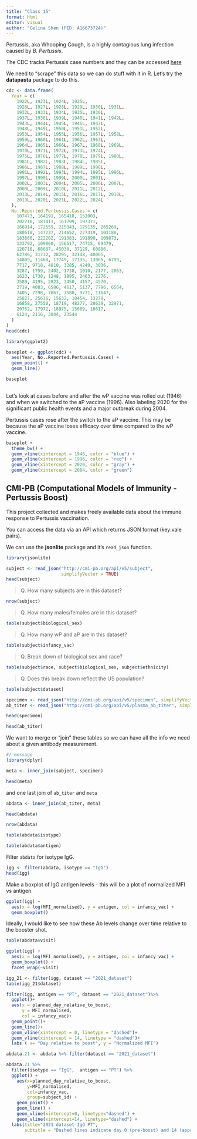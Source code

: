 ```yaml
---
title: "Class 15"
format: html
editor: visual
author: "Celina Shen (PID: A16673724)"
---
```


Pertussis, aka Whooping Cough, is a highly contagious lung infection caused by *B. Pertussis*.

The CDC tracks Pertussis case numbers and they can be accessed [here](https://www.cdc.gov/pertussis/php/surveillance/pertussis-cases-by-year.html?CDC_AAref_Val=https://www.cdc.gov/pertussis/surv-reporting/cases-by-year.html)

We need to "scrape" this data so we can do stuff with it in R. Let's try the **datapasta** package to do this.

```r
cdc <- data.frame(
  Year = c(
    1922L, 1923L, 1924L, 1925L,
    1926L, 1927L, 1928L, 1929L, 1930L, 1931L,
    1932L, 1933L, 1934L, 1935L, 1936L,
    1937L, 1938L, 1939L, 1940L, 1941L, 1942L,
    1943L, 1944L, 1945L, 1946L, 1947L,
    1948L, 1949L, 1950L, 1951L, 1952L,
    1953L, 1954L, 1955L, 1956L, 1957L, 1958L,
    1959L, 1960L, 1961L, 1962L, 1963L,
    1964L, 1965L, 1966L, 1967L, 1968L, 1969L,
    1970L, 1971L, 1972L, 1973L, 1974L,
    1975L, 1976L, 1977L, 1978L, 1979L, 1980L,
    1981L, 1982L, 1983L, 1984L, 1985L,
    1986L, 1987L, 1988L, 1989L, 1990L,
    1991L, 1992L, 1993L, 1994L, 1995L, 1996L,
    1997L, 1998L, 1999L, 2000L, 2001L,
    2002L, 2003L, 2004L, 2005L, 2006L, 2007L,
    2008L, 2009L, 2010L, 2011L, 2012L,
    2013L, 2014L, 2015L, 2016L, 2017L, 2018L,
    2019L, 2020L, 2021L, 2022L, 2024L
  ),
  No..Reported.Pertussis.Cases = c(
    107473, 164191, 165418, 152003,
    202210, 181411, 161799, 197371,
    166914, 172559, 215343, 179135, 265269,
    180518, 147237, 214652, 227319, 103188,
    183866, 222202, 191383, 191890, 109873,
    133792, 109860, 156517, 74715, 69479,
    120718, 68687, 45030, 37129, 60886,
    62786, 31732, 28295, 32148, 40005,
    14809, 11468, 17749, 17135, 13005, 6799,
    7717, 9718, 4810, 3285, 4249, 3036,
    3287, 1759, 2402, 1738, 1010, 2177, 2063,
    1623, 1730, 1248, 1895, 2463, 2276,
    3589, 4195, 2823, 3450, 4157, 4570,
    2719, 4083, 6586, 4617, 5137, 7796, 6564,
    7405, 7298, 7867, 7580, 9771, 11647,
    25827, 25616, 15632, 10454, 13278,
    16858, 27550, 18719, 48277, 28639, 32971,
    20762, 17972, 18975, 15609, 18617,
    6124, 2116, 3044, 23544
  )
)
head(cdc)
```

```r
library(ggplot2)

baseplot <- ggplot(cdc) +
  aes(Year, No..Reported.Pertussis.Cases) +
  geom_point() +
  geom_line()

baseplot
       
```

Let's look at cases before and after the wP vaccine was rolled out (1946) and when we switched to the aP vaccine (1996). Also labeling 2020 for the significant public health events and a major outbreak during 2004.

Pertussis cases rose after the switch to the aP vaccine. This may be because the aP vaccine loses efficacy over time compared to the wP vaccine.

```r
baseplot +
  theme_bw() +
  geom_vline(xintercept = 1946, color = "blue") +
  geom_vline(xintercept = 1996, color = "red") +
  geom_vline(xintercept = 2020, color = "gray") +
  geom_vline(xintercept = 2004, color = "green")
```

## CMI-PB (Computational Models of Immunity - Pertussis Boost)

This project collected and makes freely available data about the immune response to Pertussis vaccination.

You can access the data via an API which returns JSON format (key:vale pairs).

We can use the **jsonlite** package and it's `read_json` function.

```r
library(jsonlite)

subject <- read_json("http://cmi-pb.org/api/v5/subject",
                     simplifyVector = TRUE)
head(subject)
```

> Q. How many subjects are in this dataset?

```r
nrow(subject)
```

> Q. How many males/females are in this dataset?

```r
table(subject$biological_sex)
```

> Q. How many wP and aP are in this dataset?

```r
table(subject$infancy_vac)
```

> Q. Break down of biological sex and race?

```r
table(subject$race, subject$biological_sex, subject$ethnicity)
```

> Q. Does this break down reflect the US population?

```r
table(subject$dataset)
```

```r
specimen <- read_json("http://cmi-pb.org/api/v5/specimen", simplifyVector = TRUE)
ab_titer <- read_json("http://cmi-pb.org/api/v5/plasma_ab_titer", simplifyVector = TRUE)

```

```r
head(specimen)
```

```r
head(ab_titer)
```

We want to merge or "join" these tables so we can have all the info we need about a given antibody measurement.

```r
#/ message
library(dplyr)

meta <- inner_join(subject, specimen)
```

```r
head(meta)
```

and one last join of `ab_titer` and `meta`

```r
abdata <- inner_join(ab_titer, meta)
```

```r
head(abdata)
```

```r
nrow(abdata)
```

```r
table(abdata$isotype)
```

```r
table(abdata$antigen)
```

Filter `abdata` for isotype IgG.

```r
igg <- filter(abdata, isotype == "IgG")
head(igg)
```

Make a boxplot of IgG antigen levels - this will be a plot of normalized MFI vs antigen.

```r
ggplot(igg) +
  aes(x = log(MFI_normalised), y = antigen, col = infancy_vac) +
  geom_boxplot()
```

Ideally, I would like to see how these Ab levels change over time relative to the booster shot.

```r
table(abdata$visit)
```

```r
ggplot(igg) +
  aes(x = log(MFI_normalised), y = antigen, col = infancy_vac) +
  geom_boxplot() +
  facet_wrap(~visit)
```

```r
igg_21 <- filter(igg, dataset == "2021_dataset")
table(igg_21$dataset)
```

```r
filter(igg, antigen == "PT", dataset == "2021_dataset")%>%
  ggplot()+
  aes(x = planned_day_relative_to_boost,
      y = MFI_normalised,
      col = infancy_vac)+
  geom_point()+
  geom_line()+
  geom_vline(xintercept = 0, linetype = "dashed")+
  geom_vline(xintercept = 14, linetype = "dashed")+
  labs ( x= "Day relative to boost", y = "Normalized MFI")
```



```r
abdata.21 <- abdata %>% filter(dataset == "2021_dataset")

abdata.21 %>% 
  filter(isotype == "IgG",  antigen == "PT") %>%
  ggplot() +
    aes(x=planned_day_relative_to_boost,
        y=MFI_normalised,
        col=infancy_vac,
        group=subject_id) +
    geom_point() +
    geom_line() +
    geom_vline(xintercept=0, linetype="dashed") +
    geom_vline(xintercept=14, linetype="dashed") +
  labs(title="2021 dataset IgG PT",
       subtitle = "Dashed lines indicate day 0 (pre-boost) and 14 (apparent peak levels)")
```





